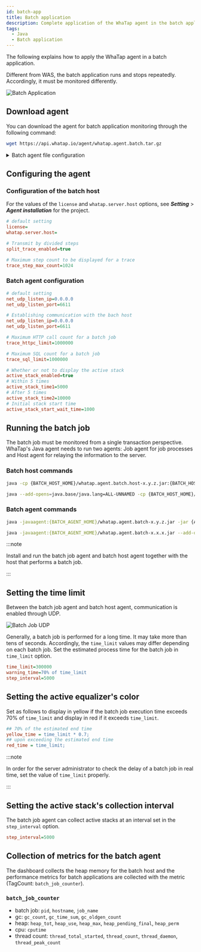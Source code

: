 ```yaml
---
id: batch-app
title: Batch application
description: Complete application of the WhaTap agent in the batch application environment.
tags:
  - Java
  - Batch application
---
```


The following explains how to apply the WhaTap agent in a batch application. 

Different from WAS, the batch application runs and stops repeatedly. Accordingly, it must be monitored differently.

![Batch Application](/img/batch-app-intro.png)

## Download agent

You can download the agent for batch application monitoring through the following command:

```bash
wget https://api.whatap.io/agent/whatap.agent.batch.tar.gz
```

<details>
<summary>Batch agent file configuration</summary>

_whatap.agent.batch.tar.gz_

⎿ _whatap.agent-x.y.z.jar_: Java agent

⎿ _whatap.agent.batch.host-x.y.z.jar_: Batch host - Transmits data to the collection server.

⎿ _whatap.conf_: Batch host configuration file (If there is no file, create a new one to add the items for `license` and `whatap.server.host` in **_Setting_** > **_Agent installation_**.)

⎿ _agent/whatap.agent.batch-x.y.z.jar_: Batch agent - Transmits the collected application data to the batch host.

⎿ _agent/whatap.conf_: Batch agent configuration file

</details>

## Configuring the agent

### Configuration of the batch host

For the values of the `license` and `whatap.server.host` options, see **_Setting_** > **_Agent installation_** for the project.

```ini title='whatap.conf'
# default setting
license=
whatap.server.host=

# Transmit by divided steps
split_trace_enabled=true

# Maximum step count to be displayed for a trace
trace_step_max_count=1024
```

### Batch agent configuration

```ini title='agent/whatap.conf'
# default setting
net_udp_listen_ip=0.0.0.0
net_udp_listen_port=6611

# Establishing communication with the bach host
net_udp_listen_ip=0.0.0.0
net_udp_listen_port=6611

# Maximum HTTP call count for a batch job
trace_httpc_limit=1000000

# Maximum SQL count for a batch job
trace_sql_limit=1000000

# Whether or not to display the active stack
active_stack_enabled=true 
# Within 5 times
active_stack_time1=5000
# After 5 times
active_stack_time2=10000
# Initial stack start time
active_stack_start_wait_time=1000
```

## Running the batch job

The batch job must be monitored from a single transaction perspective. WhaTap's Java agent needs to run two agents: Job agent for job processes and Host agent for relaying the information to the server.

### Batch host commands

```bash title='Batch Host Agent'
java -cp {BATCH_HOST_HOME}/whatap.agent.batch.host-x.y.z.jar:{BATCH_HOST_HOME}/whatap.agent-x.y.z.jar -Dwhatap.name=batch whatap.agent.batch.App
```

```bash title='Batch Host Agent, Java 17 or later'
java --add-opens=java.base/java.lang=ALL-UNNAMED -cp {BATCH_HOST_HOME}/whatap.agent.batch.host-x.y.z.jar:{BATCH_HOST_HOME}/whatap.agent-x.y.z.jar -Dwhatap.name=batch whatap.agent.batch.App
```

### Batch agent commands

```bash title='Batch Agent'
java -javaagent:{BATCH_AGENT_HOME}/whatap.agent.batch-x.y.z.jar -jar {APP_PATH}/batch-application.jar
```

```bash title='Batch Agent, Java 17 or later'
java -javaagent:{BATCH_AGENT_HOME}/whatap.agent.batch-x.x.x.jar --add-opens=java.base/java.lang=ALL-UNNAMED -jar {APP_PATH}/batch-application.jar
```

:::note

Install and run the batch job agent and batch host agent together with the host that performs a batch job.

:::

## Setting the time limit

Between the batch job agent and batch host agent, communication is enabled through UDP.

![Batch Job UDP](/img/batch-app-udp.png)

Generally, a batch job is performed for a long time. It may take more than tens of seconds. Accordingly, the `time_limit` values may differ depending on each batch job. Set the estimated process time for the batch job in `time_limit` option.

```ini title=whatap.conf
time_limit=300000
warning_time=70% of time_limit
step_interval=5000
```

## Setting the active equalizer's color

Set as follows to display in yellow if the batch job execution time exceeds 70% of `time_limit` and display in red if it exceeds `time_limit`.

```ini title='whatap.conf' {2,4} showLineNumbers
## 70% of the estimated end time
yellow_time = time_limit * 0.7;
## upon exceeding the estimated end time
red_time = time_limit;
```

<ImgLang img='batch-app-timelimit.png' desc='Batch Job UDP' />

:::note

In order for the server administrator to check the delay of a batch job in real time, set the value of `time_limit` properly.

:::

## Setting the active stack's collection interval

The batch job agent can collect active stacks at an interval set in the `step_interval` option.

```ini title=whatap.conf
step_interval=5000
```

## Collection of metrics for the batch agent

The dashboard collects the heap memory for the batch host and the performance metrics for batch applications are collected with the metric (TagCount: `batch_job_counter`).

### `batch_job_counter`

-   batch job: `pid`, `hostname`, `job_name`
-   gc: `gc_count`, `gc_time_sum`, `gc_oldgen_count`
-   heap: `heap_tot`, `heap_use`, `heap_max`, `heap_pending_final`, `heap_perm`
-   cpu: `cputime`
-   thread count: `thread_total_started`, `thread_count`, `thread_daemon`, `thread_peak_count`
